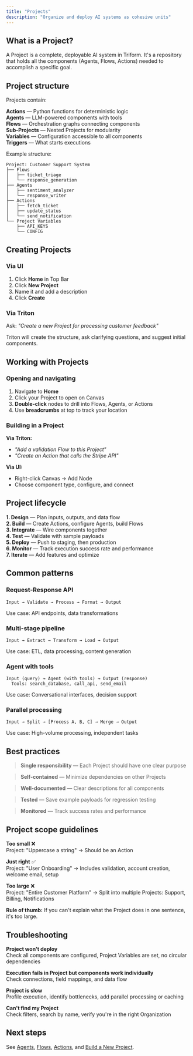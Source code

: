 ```yaml
---
title: "Projects"
description: "Organize and deploy AI systems as cohesive units"
---
```


## What is a Project?

A Project is a complete, deployable AI system in Triform. It's a repository that holds all the components (Agents, Flows, Actions) needed to accomplish a specific goal.

## Project structure

Projects contain:

**Actions** — Python functions for deterministic logic  
**Agents** — LLM-powered components with tools  
**Flows** — Orchestration graphs connecting components  
**Sub-Projects** — Nested Projects for modularity  
**Variables** — Configuration accessible to all components  
**Triggers** — What starts executions

Example structure:
```
Project: Customer Support System
├── Flows
│   ├── ticket_triage
│   └── response_generation
├── Agents
│   ├── sentiment_analyzer
│   └── response_writer
├── Actions
│   ├── fetch_ticket
│   ├── update_status
│   └── send_notification
└── Project Variables
    ├── API_KEYS
    └── CONFIG
```

## Creating Projects

### Via UI

1. Click **Home** in Top Bar
2. Click **New Project**
3. Name it and add a description
4. Click **Create**

### Via Triton

Ask: _"Create a new Project for processing customer feedback"_

Triton will create the structure, ask clarifying questions, and suggest initial components.

## Working with Projects

### Opening and navigating

1. Navigate to **Home**
2. Click your Project to open on Canvas
3. **Double-click** nodes to drill into Flows, Agents, or Actions
4. Use **breadcrumbs** at top to track your location

### Building in a Project

**Via Triton:**
- _"Add a validation Flow to this Project"_
- _"Create an Action that calls the Stripe API"_

**Via UI:**
- Right-click Canvas → Add Node
- Choose component type, configure, and connect

## Project lifecycle

**1. Design** — Plan inputs, outputs, and data flow  
**2. Build** — Create Actions, configure Agents, build Flows  
**3. Integrate** — Wire components together  
**4. Test** — Validate with sample payloads  
**5. Deploy** — Push to staging, then production  
**6. Monitor** — Track execution success rate and performance  
**7. Iterate** — Add features and optimize

## Common patterns

### Request-Response API
```
Input → Validate → Process → Format → Output
```
Use case: API endpoints, data transformations

### Multi-stage pipeline
```
Input → Extract → Transform → Load → Output
```
Use case: ETL, data processing, content generation

### Agent with tools
```
Input (query) → Agent (with tools) → Output (response)
  Tools: search_database, call_api, send_email
```
Use case: Conversational interfaces, decision support

### Parallel processing
```
Input → Split → [Process A, B, C] → Merge → Output
```
Use case: High-volume processing, independent tasks

## Best practices

> **Single responsibility** — Each Project should have one clear purpose

> **Self-contained** — Minimize dependencies on other Projects

> **Well-documented** — Clear descriptions for all components

> **Tested** — Save example payloads for regression testing

> **Monitored** — Track success rates and performance

## Project scope guidelines

**Too small** ❌  
Project: "Uppercase a string" → Should be an Action

**Just right** ✅  
Project: "User Onboarding" → Includes validation, account creation, welcome email, setup

**Too large** ❌  
Project: "Entire Customer Platform" → Split into multiple Projects: Support, Billing, Notifications

**Rule of thumb:** If you can't explain what the Project does in one sentence, it's too large.

## Troubleshooting

**Project won't deploy**  
Check all components are configured, Project Variables are set, no circular dependencies

**Execution fails in Project but components work individually**  
Check connections, field mappings, and data flow

**Project is slow**  
Profile execution, identify bottlenecks, add parallel processing or caching

**Can't find my Project**  
Check filters, search by name, verify you're in the right Organization

## Next steps

See [Agents](/concepts/agents), [Flows](/concepts/flows), [Actions](/concepts/actions), and [Build a New Project](/tutorials/build-a-new-project).

